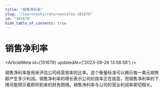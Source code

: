 ```yaml
---
title: "销售净利率"
slug: "/learn/wiki/returnonsales-101679"
id: "101679"
hide_table_of_contents: true
---
```



# 销售净利率

<ArticleMeta id={101679} updatedAt={'2023-09-26 13:58:58'} />
<div className='border-solid border-b border-t-0 my-4 border-[var(--ifm-color-gray-300)]' />

销售净利率是用来评估公司经营效率的比率。这个衡量标准可以揭示每一美元销售额产生多少利润。销售净利率的增长表示公司的效率正在提高，而销售净利率的下降可能预示着即将到来的财务困境。销售净利率与公司的营业利润率密切相关。
